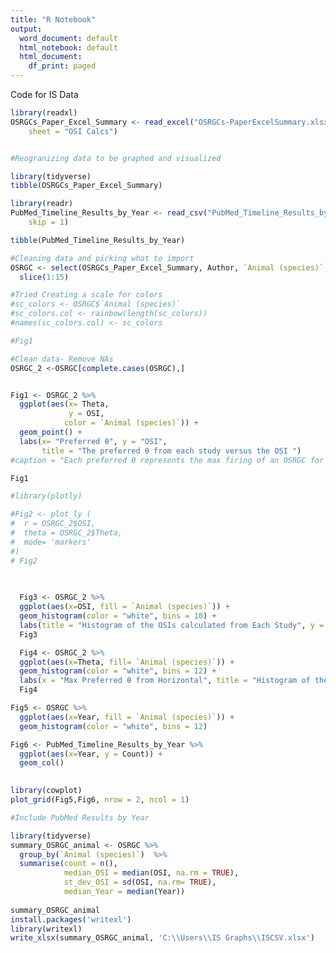 ```yaml
---
title: "R Notebook"
output:
  word_document: default
  html_notebook: default
  html_document:
    df_print: paged
---
```


Code for IS Data

```r
library(readxl)
OSRGCs_Paper_Excel_Summary <- read_excel("OSRGCs-PaperExcelSummary.xlsx", 
    sheet = "OSI Calcs")


#Reogranizing data to be graphed and visualized

library(tidyverse)
tibble(OSRGCs_Paper_Excel_Summary) 

library(readr)
PubMed_Timeline_Results_by_Year <- read_csv("PubMed_Timeline_Results_by_Year.csv", 
    skip = 1)

tibble(PubMed_Timeline_Results_by_Year)

```


```r
#Cleaning data and picking what to import
OSRGC <- select(OSRGCs_Paper_Excel_Summary, Author, `Animal (species)`, Year, Theta = `Max Prerrefed θ from Horizontal`, OSI) %>% 
  slice(1:15)

#Tried Creating a scale for colors
#sc_colors <- OSRGC$`Animal (species)`
#sc_colors.col <- rainbow(length(sc_colors))
#names(sc_colors.col) <- sc_colors

#Fig1

#Clean data- Remove NAs
OSRGC_2 <-OSRGC[complete.cases(OSRGC),]


Fig1 <- OSRGC_2 %>% 
  ggplot(aes(x= Theta, 
             y = OSI, 
            color = `Animal (species)`)) + 
  geom_point() + 
  labs(x= "Preferred θ", y = "OSI",
       title = "The preferred θ from each study versus the OSI ") 
#caption = "Each preferred θ represents the max firing of an OSRGC for a specific study The OSI formula can be found earlier ")

Fig1
```

```r
#library(plotly)

#Fig2 <- plot_ly (
#  r = OSRGC_2$OSI,
#  theta = OSRGC_2$Theta,
#  mode= 'markers'
#) 
# Fig2 
 
 
```


```r
  
  Fig3 <- OSRGC_2 %>% 
  ggplot(aes(x=OSI, fill = `Animal (species)`)) + 
  geom_histogram(color = "white", bins = 10) + 
  labs(title = "Histogram of the OSIs calculated from Each Study", y = "Count")
  Fig3

```
```r

  Fig4 <- OSRGC_2 %>% 
  ggplot(aes(x=Theta, fill= `Animal (species)`)) + 
  geom_histogram(color = "white", bins = 12) +
  labs(x = "Max Preferred θ from Horizontal", title = "Histogram of the θ's", y = "Count" )
  Fig4
```
```r
Fig5 <- OSRGC %>% 
  ggplot(aes(x=Year, fill = `Animal (species)`)) + 
  geom_histogram(color = "white", bins = 12) 

Fig6 <- PubMed_Timeline_Results_by_Year %>% 
  ggplot(aes(x=Year, y = Count)) + 
  geom_col()
  

library(cowplot)
plot_grid(Fig5,Fig6, nrow = 2, ncol = 1)

#Include PubMed Results by Year
```

```r
library(tidyverse)
summary_OSRGC_animal <- OSRGC %>% 
  group_by(`Animal (species)`)  %>% 
  summarise(count = n(), 
            median_OSI = median(OSI, na.rm = TRUE),
            st_dev_OSI = sd(OSI, na.rm= TRUE), 
            median_Year = median(Year))
  
summary_OSRGC_animal
install.packages('writexl')
library(writexl)
write_xlsx(summary_OSRGC_animal, 'C:\\Users\\IS Graphs\\ISCSV.xlsx')

```
